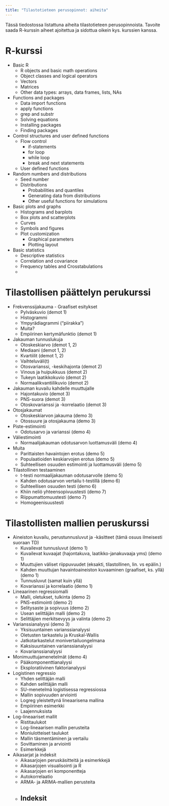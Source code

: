 ```yaml
---
title: "Tilastotieteen perusopinnot: aiheita"
---
```


Tässä tiedostossa listattuna aiheita tilastotieteen perusopinnoista. Tavoite saada R-kurssin aiheet ajoitettua ja sidottua oikein kys. kurssien kanssa.

# R-kurssi

- Basic R
  - R objects and basic math operations
  - Object classes and logical operators
  - Vectors
  - Matrices
  - Other data types: arrays, data frames, lists, NAs
  
- Functions and packages
  - Data import functions
  - apply functions
  - grep and substr
  - Solving equations
  - Installing packages
  - Finding packages
  
- Control structures and user defined functions
  - Flow control
    - if-statements
    - for loop
    - while loop
    - break and next statements
  - User defined functions

- Random numbers and distributions
  - Seed number
  - Distributions
    - Probabilities and quantiles
    - Generating data from distributions
    - Other useful functions for simulations

- Basic plots and graphs
  - Histograms and barplots
  - Box plots and scatterplots
  - Curves
  - Symbols and figures
  - Plot customization
    - Graphical parameters
    - Plotting layout

- Basic statistics
  - Descriptive statistics
  - Correlation and covariance
  - Frequency tables and Crosstabulations
  - 


# Tilastollisen päättelyn perukurssi

- Frekvenssijakauma - Graafiset esitykset
  - Pylväskuvio (demot 1)
  - Histogrammi
  - Ympyrädiagrammi ("piirakka")
  - Muita?
  - Empiirinen kertymäfunktio (demot 1)
  
- Jakauman tunnuslukuja
  - Otoskeskiarvo (demot 1, 2)
  - Mediaani (demot 1, 2)
  - Kvartiilit (demot 1, 2)
  - Vaihteluväli(t)
  - Otosvarianssi, -keskihajonta (demot 2)
  - Vinous ja huipukkuus (demot 2)
  - Tukeyn laatikkokuvio (demot 2)
  - Normaalikvantiilikuvio (demot 2)

- Jakauman kuvailu kahdelle muuttujalle
  - Hajontakuvio (demot 3)
  - PNS-suora (demot 3)
  - Otoskovarianssi ja -korrelaatio (demot 3)
  
- Otosjakaumat
  - Otoskeskiarvon jakauma (demo 3)
  - Otossuure ja otosjakauma (demo 3)
  
- Piste-estimointi
  - Odotusarvo ja varianssi (demo 4)

- Väliestimointi
  - Normaalijakauman odotusarvon luottamusväli (demo 4)

- Muita
  - Parittaisten havaintojen erotus (demo 5)
  - Populaatioiden keskiarvojen erotus (demo 5)
  - Suhteellisen osuuden estimointi ja luottamusväli (demo 5)

- Tilastollinen testaaminen
  - t-testi normaalijakauman odotusarvolle (demo 5)
  - Kahden odotusarvon vertailu t-testillä (demo 6)
  - Suhteellisen osuuden testi (demo 6)
  - Khiin neliö yhteensopivuustesti (demo 7)
  - Riippumattomuustesti (demo 7)
  - Homogeenisuustesti 

# Tilastollisten mallien peruskurssi

- Aineiston kuvailu, perustunnusluvut ja -käsitteet (tämä osuus ilmeisesti suoraan TD)
  - Kuvailevat tunnusluvut (demo 1)
  - Kuvailevat kuvaajat (hajontakuva, laatikko-janakuvaaja yms) (demo 1)
  - Muuttujien väliset riippuvuudet (eksakti, tilastollinen, lin. vs epälin.)
  - Kahden muuttujan havaintoaineiston kuvaaminen (graafiset, ks. yllä) (demo 1)
  - Tunnusluvut (samat kuin yllä)
  - Kovarianssi ja korrelaatio (demo 1)

- Lineaarinen regressiomalli
  - Malli, oletukset, tulkinta (demo 2)
  - PNS-estimointi (demo 2)
  - Selitysaste ja sopivuus (demo 2)
  - Usean selittäjän malli (demo 2)
  - Selittäjien merkitsevyys ja valinta (demo 2)
  
- Varianssianalyysi (demo 3)
  - Yksisuuntainen varianssianalyysi
  - Oletusten tarkastelu ja Kruskal-Wallis
  - Jatkotarkastelut monivertailuongelmana
  - Kaksisuuntainen varianssianalyysi
  - Kovarianssianalyysi
  
- Monimuuttujamenetelmät (demo 4)
  - Pääkomponenttianalyysi
  - Eksploratiivinen faktorianalyysi
  
- Logistinen regressio
  - Yhden selittäjän malli
  - Kahden selittäjän malli
  - SU-menetelmä logistisessa regressiossa
  - Mallin sopivuuden arviointi
  - Logreg yleistettynä lineaarisena mallina
  - Empiirinen esimerkki
  - Laajennuksista

- Log-lineaariset mallit
  - Ristitaulukot
  - Log-lineaarisen mallin perusteita
  - Moniulotteiset taulukot
  - Mallin täsmentäminen ja vertailu
  - Sovittaminen ja arviointi
  - Esimerkkejä

- Aikasarjat ja indeksit
  - Aikasarjojen peruskäsitteitä ja esimerkkejä
  - Aikasarjojen visualisointi ja R
  - Aikasarjojen eri komponentteja
  - Autokorrelaatio
  - ARMA- ja ARIMA-mallien perusteita
  - Indeksit
---
